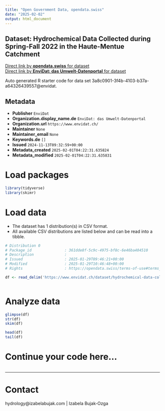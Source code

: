 ```yaml
---
title: "Open Government Data, opendata.swiss"
date: "2025-02-02"
output: html_document
---
```


## Dataset: Hydrochemical Data Collected during Spring-Fall 2022 in the Haute-Mentue Catchment



[Direct link by **opendata.swiss** for dataset](https://opendata.swiss/de/dataset/hydrochemical-data-collected-during-spring-fall-2022-in-the-haute-mentue-catchment)<br>
[Direct link by **EnviDat: das Umwelt-Datenportal** for dataset](https://www.envidat.ch/#/metadata/hydrochemical-data-collected-during-spring-fall-2022-in-the-haute-mentue-catchme)

Auto generated R starter code for data set 3a8c0901-3f4b-4103-b37a-a64326439557@envidat.

## Metadata

- **Publisher** `EnviDat`
- **Organization.display_name.de** `EnviDat: das Umwelt-Datenportal`
- **Organization.url** `https://www.envidat.ch/`
- **Maintainer** `None`
- **Maintainer_email** `None`
- **Keywords.de** `[]`
- **Issued** `2024-11-13T09:32:59+00:00`
- **Metadata_created** `2025-02-01T04:22:31.635824`
- **Metadata_modified** `2025-02-01T04:22:31.635831`


# Load packages

```r

library(tidyverse)
library(skimr)

```

# Load data

-   The dataset has 1 distribution(s) in CSV format.
-   All available CSV distributions are listed below and can be read into a tibble.

```r

# Distribution 0
# Package_id               : 361dde8f-5c9c-4975-bf8c-6e46ba404510
# Description              : 
# Issued                   : 2025-01-29T09:46:21+00:00
# Modified                 : 2025-01-29T10:46:48+00:00
# Rights                   : https://opendata.swiss/terms-of-use#terms_by

df <- read_delim('https://www.envidat.ch/dataset/hydrochemical-data-collected-during-spring-fall-2022-in-the-haute-mentue-catchme/resource/3f2442e8-55d0-4966-82fe-a5c65ba5a8a2')



```

# Analyze data

```r

glimpse(df)
str(df)
skim(df)

head(df)
tail(df)

```

# Continue your code here...

```r

```

------------------------------------------------------------------------

# Contact

hydrology@izabelabujak.com | Izabela Bujak-Ozga
